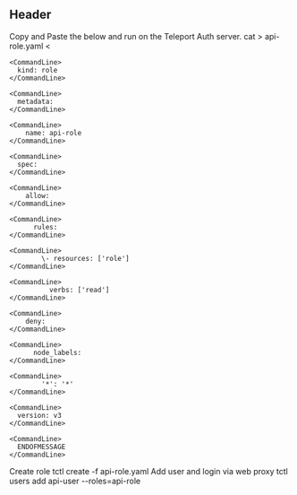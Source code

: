 ## Header

<Snippet>
  <CommandComment data-type="descr">
    Copy and Paste the below and run on the Teleport Auth server.
  </CommandComment>

  <Command>
    <CommandLine data-content="$ ">
      cat > api-role.yaml <<ENDOFMESSAGE
    </CommandLine>

    <CommandLine>
      kind: role
    </CommandLine>

    <CommandLine>
      metadata:
    </CommandLine>

    <CommandLine>
        name: api-role
    </CommandLine>

    <CommandLine>
      spec:
    </CommandLine>

    <CommandLine>
        allow:
    </CommandLine>

    <CommandLine>
          rules:
    </CommandLine>

    <CommandLine>
            \- resources: ['role']
    </CommandLine>

    <CommandLine>
              verbs: ['read']
    </CommandLine>

    <CommandLine>
        deny:
    </CommandLine>

    <CommandLine>
          node_labels:
    </CommandLine>

    <CommandLine>
            '*': '*'
    </CommandLine>

    <CommandLine>
      version: v3
    </CommandLine>

    <CommandLine>
      ENDOFMESSAGE
    </CommandLine>
  </Command>

  <CommandComment>

  </CommandComment>

  <CommandComment data-type="descr">
    Create role
  </CommandComment>

  <Command>
    <CommandLine data-content="$ ">
      tctl create -f api-role.yaml
    </CommandLine>
  </Command>

  <CommandComment data-type="descr">
    Add user and login via web proxy
  </CommandComment>

  <Command>
    <CommandLine data-content="$ ">
      tctl users add api-user --roles=api-role
    </CommandLine>
  </Command>
</Snippet>
